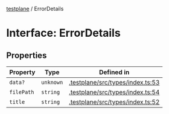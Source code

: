 [testplane](../README.mdx) / ErrorDetails

# Interface: ErrorDetails

## Properties

| Property | Type | Defined in |
| ------ | ------ | ------ |
| `data?` | `unknown` | [.testplane/src/types/index.ts:53](https://github.com/gemini-testing/testplane/blob/57d0b182c37e21d8bdf52acbb137a028841767af/src/types/index.ts#L53) |
| `filePath` | `string` | [.testplane/src/types/index.ts:54](https://github.com/gemini-testing/testplane/blob/57d0b182c37e21d8bdf52acbb137a028841767af/src/types/index.ts#L54) |
| `title` | `string` | [.testplane/src/types/index.ts:52](https://github.com/gemini-testing/testplane/blob/57d0b182c37e21d8bdf52acbb137a028841767af/src/types/index.ts#L52) |

